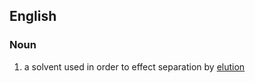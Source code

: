==English==

===Noun===
{{en-noun}}
{{wikipedia}}
# {{context|chromatography}} a solvent used in order to effect separation by [[elution]]